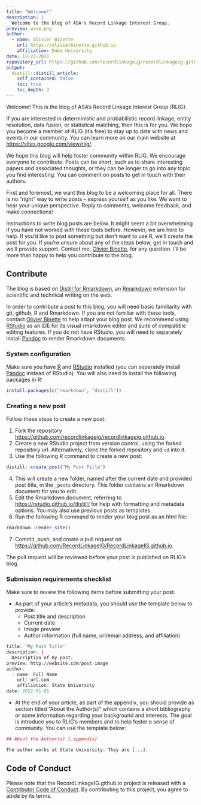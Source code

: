 ```yaml
---
title: "Welcome!"
description: |
  Welcome to the blog of ASA's Record Linkage Interest Group.
preview: wave.png
author:
  - name: Olivier Binette
    url: https://olivierbinette.github.io
    affiliation: Duke University
date: 12-23-2021
repository_url: https://github.com/recordlinkageig/recordlinkageig.github.io
output:
  distill::distill_article:
    self_contained: false
    toc: true
    toc_depth: 3
---
```


Welcome! This is the blog of ASA's Record Linkage Interest Group (RLIG).

If you are interested in deterministic and probabilistic record linkage, entity resolution, data fusion, or statistical matching, then this is for you. We hope you become a member of RLIG (it's free) to stay up to date with news and events in our community. You can learn more on our main website at [https://sites.google.com/view/rlig/](https://sites.google.com/view/rlig/).

We hope this blog will help foster community within RLIG. We encourage everyone to contribute. Posts can be short, such as to share interesting papers and associated thoughts, or they can be longer to go into any topic you find interesting. You can comment on posts to get in touch with their authors.

First and foremost, we want this blog to be a welcoming place for all. There is no "right" way to write posts -- express yourself as you like. We want to hear your unique perspective. Reply to comments, welcome feedback, and make connections!

Instructions to write blog posts are below. It might seem a bit overwhelming if you have not worked with these tools before. However, we are here to help. If you'd like to post something but don't want to use R, we'll create the post for you. If you're unsure about any of the steps below, get in touch and we'll provide support. Contact me, [Olivier Binette](https://olivierbinette.github.io/), for any question. I'll be more than happy to help you contribute to the blog.


## Contribute

The blog is based on [Distill for Rmarkdown](https://rstudio.github.io/distill/), an [Rmarkdown](https://rmarkdown.rstudio.com/) extension for scientific and technical writing on the web.

In order to contribute a post to this blog, you will need basic familiarity with git, github, R and Rmarkdown. If you are not familiar with these tools, contact [Olivier Binette](https://olivierbinette.github.io/) to help adapt your blog post. We recommend using [RStudio](https://www.rstudio.com/products/rstudio/) as an IDE for its visual rmarkdown editor and suite of compatible editing features. If you do not have RStudio, you will need to separately install [Pandoc](https://pandoc.org/) to render Rmarkdown documents.


### System configuration

Make sure you have [R](https://www.r-project.org/) and [RStudio](https://www.rstudio.com/products/rstudio/) installed (you can separately install [Pandoc](https://pandoc.org/) instead of RStudio). You will also need to install the following packages in R:

```r
install.packages(c("rmarkdown", "distill"))
```

### Creating a new post

Follow these steps to create a new post:

1. Fork the repository [https://github.com/recordlinkageig/recordlinkageig.github.io](https://github.com/recordlinkageig/recordlinkageig.github.io).
2. Create a new RStudio project from version control, using the forked repository url. Alternatively, clone the forked repository and `cd` into it.
3. Use the following R command to create a new post:

```r
distill::create_post("My Post Title")
```

4. This will create a new folder, named after the current date and provided post title, in the `_posts` directory. This folder contains an Rmarkdown document for you to edit.
5. Edit the Rmarkdown document, referring to [https://rstudio.github.io/distill/](https://rstudio.github.io/distill/) for help with formatting and metadata options. You may also use previous posts as templates.
6. Run the following R command to render your blog post as an html file:

```r
rmarkdown::render_site()
```

7. Commit, push, and create a pull request on [https://github.com/RecordLinkageIG/RecordLinkageIG.github.io](https://github.com/RecordLinkageIG/RecordLinkageIG.github.io).

The pull request will be reviewed before your post is published on RLIG's blog.


### Submission requirements checklist

Make sure to review the following items before submitting your post.

- As part of your article's metadata, you should use the template below to provide:
  - Post title and description
  - Current date
  - Image preview
  - Author information (full name, url/email address, and affiliation)
  
```r
title: "My Post Title"
description: |
  Description of my post.
preview: http://website.com/post-image
author:
  - name: Full Name
    url: url.com
    affiliation: State University
date: 2022-01-01
```

- At the end of your article, as part of the appendix, you should provide as section titled "About the Author(s)" which contains a short bibliography or some information regarding your background and interests. The goal is introduce you to RLIG's members and to help foster a sense of community. You can use the template below:

```r
## About the Author(s) {.appendix}

The author works at State University. They are [...].
```

## Code of Conduct

Please note that the RecordLinkageIG.github.io project is released with a [Contributor Code of Conduct](https://contributor-covenant.org/version/2/0/CODE_OF_CONDUCT.html). By contributing to this project, you agree to abide by its terms.





